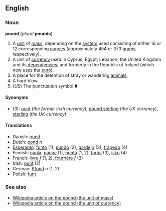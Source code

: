 ==English==
===Noun===
'''pound''' (''plural'' '''pounds''')

# A [[unit]] of [[mass]], depending on the [[system]] used consisting of either 16 or 12 corresponding [[ounce]]s (approximately 454 or 373 [[gram]]s respectively).
# A unit of [[currency]] used in Cyprus; Egypt; Lebanon; the United Kingdom and its [[dependency|dependencies]]; and formerly in the Republic of Ireland (which now uses the [[euro]]).
# A place for the detention of stray or wandering [[animal]]s.
# A hard blow
# (''US'') The punctuation symbol '''#''' <!--isn't this "pound sign" rather than "pound"?-->

====Synonyms====
*(3): [[punt]] (''the former Irish currency''), [[pound sterling]] (''the UK currency''), [[sterling]] (''the UK currency'')

====Translations====
*Danish: [[pund]]
*Dutch: [[pond]] ''n''
*[[Esperanto]]: [[funto]] (1), [[pundo]] (2), [[gardejo]] (3), [[frapego]] (4)
*Finnish: [[naula]], [[pauna]] (1), [[punta]] (1, 2), [[tarha]] (3), [[isku]] (4)
*French: [[livre]] ''f'' (1, 2), [[fourrière]] ''f'' (3)
*Irish: [[punt]] (2)
*German: [[Pfund]] ''n'' (1, 2)
*Polish: [[funt]]

===See also===
*[[en:Pound|Wikipedia article on the pound (the unit of mass)]]
*[[en:Pound_Sterling|Wikipedia article on the pound (the unit of currency)]]